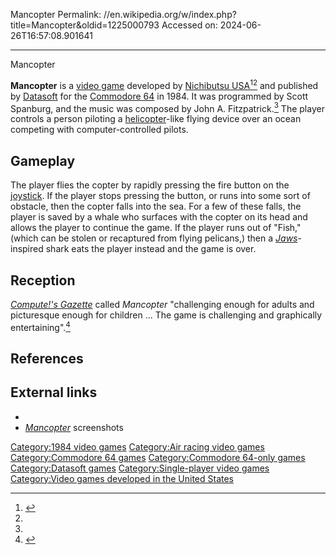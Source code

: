 Mancopter
Permalink: //en.wikipedia.org/w/index.php?title=Mancopter&oldid=1225000793
Accessed on: 2024-06-26T16:57:08.901641



------
Mancopter
{{Short description|1984 video game}}
{{Infobox video game
| title = 
| image = [[File:MancopterTitleScreen1984Datasoft.png|250px|Mancopter]]
| caption = 
| developer = [[Nichibutsu|Nichibutsu USA]]
| publisher = [[Datasoft]]
| programmer = Scott Spanburg<ref name=lemon>{{lemon64 game|id=1589|name=Mancopter}}</ref>
| artist = Kelly Day<ref name=manual/>
| released = 1984
| genre = [[Racing video game|Racing]]
| composer = 
| modes = [[Single-player video game|Single-player]]
| platforms = [[Commodore 64]]
}}

'''Mancopter''' is a [[video game]] developed by [[Nichibutsu|Nichibutsu USA]]<ref>{{cite journal |title=Software Preview |journal=Electronic Games |date=May 1984 |volume=2 |issue=12 |page=27 |url=https://archive.org/details/Electronic_Games_Volume_02_Number_12_1984-05_Reese_Communications_US/page/n25?q=mancopter}}</ref><ref name=manual/> and published by [[Datasoft]] for the [[Commodore 64]] in 1984. It was programmed by Scott Spanburg, and the music was composed by John A. Fitzpatrick.<ref name=lemon/> The player controls a person piloting a [[helicopter]]-like flying device over an ocean competing with computer-controlled pilots.  

==Gameplay==
The player flies the copter by rapidly pressing the fire button on the [[joystick]].  If the player stops pressing the button, or runs into some sort of obstacle, then the copter falls into the sea.  For a few of these falls, the player is saved by a whale who surfaces with the copter on its head and allows the player to continue the game.  If the player runs out of "Fish," (which can be stolen or recaptured from flying pelicans,) then a ''[[Jaws (film)|Jaws]]''-inspired shark eats the player instead and the game is over.

==Reception==
''[[Compute!'s Gazette]]'' called ''Mancopter'' "challenging enough for adults and picturesque enough for children ... The game is challenging and graphically entertaining".<ref name="cg198501">{{cite news | url=https://archive.org/stream/1985-01-computegazette/Compute_Gazette_Issue_19_1985_Jan#page/n115/mode/2up | title=Reviews: Mancopter | work=Compute!'s Gazette | date=January 1985 | accessdate=6 July 2014 | pages=113}}</ref>

==References==
{{reflist|refs=
<ref name="manual">{{cite web |title=Mancopter manual |url=https://archive.org/details/Mancopter_Manual |website=archive.org |date=1984}}</ref>
}}

==External links==
*{{lemon64 game|id=1589|name=Mancopter}}
*[http://screenmania.retrogames.com/c64/01/c64_0020.html ''Mancopter''] screenshots

[[Category:1984 video games]]
[[Category:Air racing video games]]
[[Category:Commodore 64 games]]
[[Category:Commodore 64-only games]]
[[Category:Datasoft games]]
[[Category:Single-player video games]]
[[Category:Video games developed in the United States]]


{{racing-videogame-stub}}